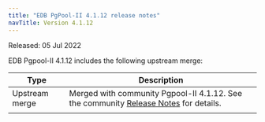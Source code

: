 ```yaml
---
title: "EDB PgPool-II 4.1.12 release notes"
navTitle: Version 4.1.12
---
```


Released: 05 Jul 2022

EDB Pgpool-II 4.1.12 includes the following upstream merge:

| Type           | Description                                                                                                                                                                                                                                                                                                                                                                                                                                                                                                                                                                                                                                                                                                                                            |
| -------------- | ------------------------------------------------------------------------------------------------------------------------------------------------------------------------------------------------- |
| Upstream merge | Merged with community Pgpool-II 4.1.12. See the community [Release Notes](https://www.pgpool.net/docs/43/en/html/release-4-1-12.html#bug-fixes) for details.                                        |
                                                                                                                              |